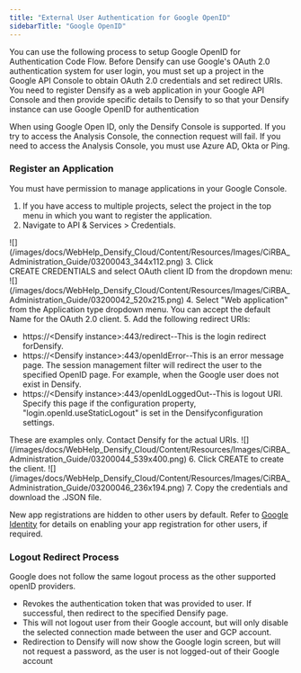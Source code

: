 ```yaml
---
title: "External User Authentication for Google OpenID"
sidebarTitle: "Google OpenID"
---
```


You can use the following process to setup Google OpenID for Authentication Code Flow. Before Densify can use Google's OAuth 2.0 authentication system for user login, you must set up a project in the Google API Console to obtain OAuth 2.0 credentials and set redirect URIs. You need to register Densify as a web application in your Google API Console and then provide specific details to Densify to so that your Densify instance can use Google OpenID for authentication

When using Google Open ID, only the Densify Console is supported. If you try to access the Analysis Console, the connection request will fail. If you need to access the Analysis Console, you must use Azure AD, Okta or Ping.

### Register an Application

You must have permission to manage applications in your Google Console.

1. If you have access to multiple projects, select the project in the top menu in which you want to register the application.
2. Navigate to API & Services > Credentials.
<Accordion title="Figure: Locating the Credentials Page">
<Frame>![](/images/docs/WebHelp_Densify_Cloud/Content/Resources/Images/CiRBA_Administration_Guide/03200043_344x112.png)</Frame>
</Accordion>
3. Click CREATE CREDENTIALS and select OAuth client ID from the dropdown menu:
<Accordion title="Figure: Creating a New Credential">
<Frame>![](/images/docs/WebHelp_Densify_Cloud/Content/Resources/Images/CiRBA_Administration_Guide/03200042_520x215.png)</Frame>
</Accordion>
4. Select "Web application" from the Application type dropdown menu. You can accept the default Name for the OAuth 2.0 client.
5. Add the following redirect URIs:

* https://\<Densify instance>:443/redirect--This is the login redirect forDensify.
* https://\<Densify instance>:443/openIdError--This is an error message page. The session management filter will redirect the user to the specified OpenID page. For example, when the Google user does not exist in Densify.
* https://\<Densify instance>:443/openIdLoggedOut--This is logout URI. Specify this page if the configuration property, "login.openId.useStaticLogout" is set in the Densifyconfiguration settings.

<Note>
These are examples only. Contact Densify for the actual URIs.
</Note>


<Accordion title="Figure: Creating a OAuth Client ID">
<Frame>![](/images/docs/WebHelp_Densify_Cloud/Content/Resources/Images/CiRBA_Administration_Guide/03200044_539x400.png)</Frame>
</Accordion>
6. Click CREATE to create the client.
<Accordion title="Figure: Client Creation Confirmation">
<Frame>![](/images/docs/WebHelp_Densify_Cloud/Content/Resources/Images/CiRBA_Administration_Guide/03200046_236x194.png)</Frame>
</Accordion>
7. Copy the credentials and download the .JSON file.

New app registrations are hidden to other users by default. Refer to [Google Identity](https://developers.google.com/identity/openid-connect/openid-connect) for details on enabling your app registration for other users, if required.

### Logout Redirect Process

Google does not follow the same logout process as the other supported openID providers.

* Revokes the authentication token that was provided to user. If successful, then redirect to the specified Densify page.
* This will not logout user from their Google account, but will only disable the selected connection made between the user and GCP account.
* Redirection to Densify will now show the Google login screen, but will not request a password, as the user is not logged-out of their Google account
